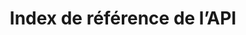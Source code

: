 ---
title: Index de référence de l’API
url: /x-api/compliance/list-compliance-jobs
icon: terminal
---